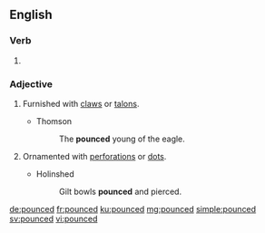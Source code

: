 ==English==

===Verb===
{{head|en|verb form}}

# {{en-past of|pounce}}

===Adjective===
{{en-adj|-}}

# {{context|obsolete|lang=en}} Furnished with [[claw]]s or [[talon]]s.
#* Thomson
#*: The '''pounced''' young of the eagle.
# {{context|obsolete|lang=en}} Ornamented with [[perforation]]s or [[dot]]s.
#* Holinshed
#*: Gilt bowls '''pounced''' and pierced.

{{Webster 1913}}

[[de:pounced]]
[[fr:pounced]]
[[ku:pounced]]
[[mg:pounced]]
[[simple:pounced]]
[[sv:pounced]]
[[vi:pounced]]